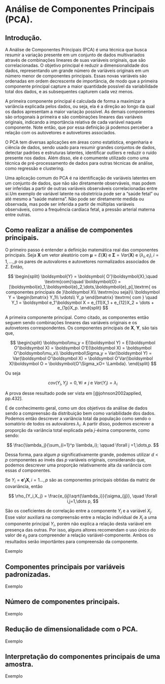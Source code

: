 
# Análise de Componentes Principais (PCA).

## Introdução.
A Análise de Componentes Principais (PCA) é uma técnica que busca resumir a variação presente em um conjunto de dados multivariados através de combinações lineares de suas variáveis originais, que são correlacionadas. O objetivo principal é reduzir a dimensionalidade dos dados, representando um grande número de variáveis originais em um número menor de componentes principais. Essas novas variáveis são ordenadas em ordem decrescente de importância, de modo que a primeira componente principal capture a maior quantidade possível da variabilidade total dos dados, e as subsequentes capturem cada vez menos.

A primeira componente principal é calculada de forma a maximizar a variância explicada pelos dados, ou seja, ela é a direção ao longo da qual os dados apresentam a maior variação possível. As demais componentes são ortogonais à primeira e são combinações lineares das variáveis originais, indicando a importância relativa de cada variável naquele componente. Note então, que por essa definição já podemos perceber a relação com os autovetores e autovetores associados.

O PCA tem diversas aplicações em áreas como estatística, engenharia e ciência de dados, sendo usado para resumir grandes conjuntos de dados, detectar padrões e estruturas latentes, identificar outliers e reduzir o ruído presente nos dados. Além disso, ele é comumente utilizado como uma técnica de pré-processamento de dados para outras técnicas de análise, como regressão e clustering.

Uma aplicação comum do PCA é na identificação de variáveis latentes em um conjunto de dados, que não são diretamente observáveis, mas podem ser inferidas a partir de outras variáveis observáveis correlacionadas entre si.Um exemplo de variável latente na obstetrícia pode ser a "saúde fetal" ou até mesmo a "saúde materna". Não pode ser diretamente medida ou observada, mas pode ser inferida a partir de múltiplas variáveis observáveis, como a frequência cardíaca fetal, a pressão arterial materna entre outras.

## Como realizar a análise de componentes principais.

O primeiro passo é entender a definição matemática real das componentes principais. Seja $\boldsymbol{X}$ um vetor aleatório com $\boldsymbol{\mu} = E(\boldsymbol{X})$ e $\boldsymbol \Sigma = Var(\boldsymbol{X})$ e $(\lambda_i,e_i), i = 1,\dots,p$ os pares de autovalores e autovetores normalizados associados de $\Sigma$. Então,

$$
\begin{split}
\boldsymbol{Y} = \boldsymbol{ O'}\boldsymbol{X},\quad \textrm{com}\quad \boldsymbol{O} = [\boldsymbol{e}_1,\boldsymbol{e}_2,\dots,\boldsymbol{e}_p],\textrm{ os componentes principais de }\boldsymbol X\\
\textrm{ou seja}\\
\boldsymbol Y = 
\begin{bmatrix}
Y_1\\
\vdots\\
Y_p
\end{bmatrix} \textrm{ com  } \quad Y_1 = \boldsymbol e_1'\boldsymbol X = e_{11}X_1 + e_{12}X_2 +  \dots + e_{1p}X_p.
\end{split}
$$

A primeira componente principal. Como citado, as componentes então seguem sendo combinações lineares das variáveis originais e os autovetores correspondentes. Os componentes principais de $\boldsymbol{X}$, $\boldsymbol{Y}$, são tais que,

$$
\begin{split}
\boldsymbol\mu_y = E(\boldsymbol Y) = E(\boldsymbol O'\boldsymbol X) = \boldsymbol O'E(\boldsymbol X) = \boldsymbol O'\boldsymbol\mu_x\\
\boldsymbol\Sigma_y = Var(\boldsymbol Y) = Var(\boldsymbol O'\boldsymbol X) = \boldsymbol O'Var(\boldsymbol X)\boldsymbol O = \boldsymbol{O'\Sigma_xO= \Lambda}.
\end{split}
$$

Ou seja

$$
cov(Y_i,Y_j) = 0, \forall i \neq j \textrm{ e } Var(Y_i) = \lambda_i
$$

A prova desse resultado pode ser vista em [@johnson2002applied, pp.432].

É de conhecimento geral, como um dos objetivos da análise de dados sendo a compreensão da distribuição bem como variabilidade dos dados. Podemos então descrever a variância total da população como sendo o somatório de todos os autovalores $\lambda_i$. A partir disso, podemos escrever a proporção da variância total explicada pela $j$-ésima componente, como sendo:

$$
\frac{\lambda_j}{\sum_{i=1}^p \lambda_i}; \qquad \forall j =1,\dots,p.
$$

Dessa forma, para algum $p$ significativamente grande, podemos utilizar $d < p$ componentes ao invés das $p$ variáveis originais, considerando que, podemos descrever uma proporção relativamente alta da variância com essas $d$ componentes.

Se $Y_i = \boldsymbol{e'_iX}, i =1\dots,p$ são as componentes principais obtidas da matriz de covariância, então

$$
\rho_{Y_i,X_j} = \frac{e_{ij}\sqrt{\lambda_i}}{\sigma_{jj}}, \quad \forall i,j=1,\dots p, 
$$

São os coeficientes de correlação entre a componente $Y_i$ e a variável $X_j$. Esse valor auxiliará na compreensão entre a relação indivídual de $X_j$ a uma componente principal $Y_i$, porém não explica a relação desta variável em presença das outras. Por isso, alguns altores recomendam o uso único do valor de $e_{ij}$ para compreender a relação variável-componente. Ambos os resultados serão importântes para compreensão da componente.

 Exemplo

## Componentes principais por variáveis padronizadas.

 Exemplo

## Número de componentes principais.

Exemplo

## Redução de dimensionalidade com o PCA.

 Exemplo

## Interpretação do componentes principais de uma amostra.

 Exemplo

